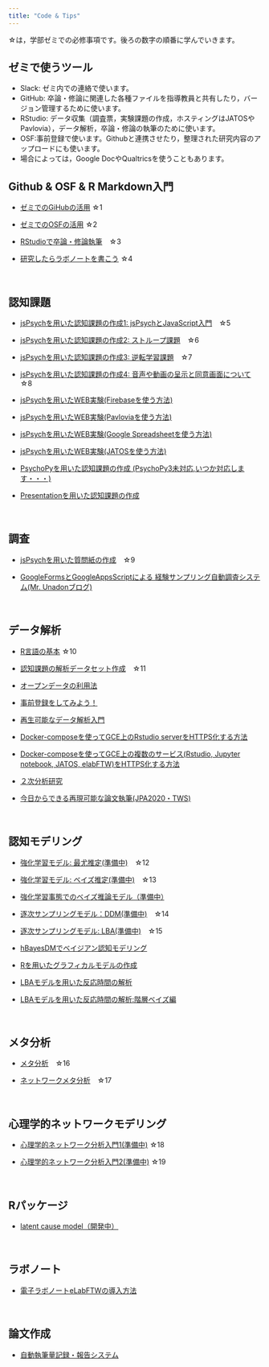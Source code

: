 ```yaml
---
title: "Code & Tips"
---
```


☆は，学部ゼミでの必修事項です。後ろの数字の順番に学んでいきます。

## ゼミで使うツール

- Slack: ゼミ内での連絡で使います。
- GitHub: 卒論・修論に関連した各種ファイルを指導教員と共有したり，バージョン管理するために使います。
- RStudio: データ収集（調査票，実験課題の作成，ホスティングはJATOSやPavlovia），データ解析，卒論・修論の執筆のために使います。
- OSF:事前登録で使います。Githubと連携させたり，整理された研究内容のアップロードにも使います。
- 場合によっては，Google DocやQualtricsを使うこともあります。


## Github & OSF & R Markdown入門 

- [ゼミでのGiHubの活用](how-to-github.html) ☆1

- [ゼミでのOSFの活用](how-to-osf.html) ☆2

- [RStudioで卒論・修論執筆](how-to-write-with-rstudio.html)　☆3

- [研究したらラボノートを書こう](how-to-labnote.html) ☆4

<br />

## 認知課題

- [jsPsychを用いた認知課題の作成1: jsPsychとJavaScript入門](how-to-jspsych1.html)　☆5

- [jsPsychを用いた認知課題の作成2: ストループ課題](how-to-jspsych2.html)　☆6

- [jsPsychを用いた認知課題の作成3: 逆転学習課題](how-to-jspsych3.html)　☆7

- [jsPsychを用いた認知課題の作成4: 音声や動画の呈示と同意画面について](how-to-jspsych4.html)　☆8

- [jsPsychを用いたWEB実験(Firebaseを使う方法)](how-to-jspsych-firebase.html)

- [jsPsychを用いたWEB実験(Pavloviaを使う方法)](how-to-jspsych-pavlovia.html)

- [jsPsychを用いたWEB実験(Google Spreadsheetを使う方法)](how-to-jspsych-google-sheet.html)

- [jsPsychを用いたWEB実験(JATOSを使う方法)](how-to-jspsych-jatos.html)

- [PsychoPyを用いた認知課題の作成 (PsychoPy3未対応,いつか対応します・・・)](how-to-psychopy.html)

- [Presentationを用いた認知課題の作成](how-to-presentation.html)

<br />

## 調査

- [jsPsychを用いた質問紙の作成](how-to-jspsych5.html)　☆9



- [GoogleFormsとGoogleAppsScriptによる
経験サンプリング自動調査システム(Mr. Unadonブログ)](https://mrunadon.github.io/%E7%B0%A1%E5%8D%984%E3%82%B9%E3%83%86%E3%83%83%E3%83%97%E3%81%A7%E7%B5%8C%E9%A8%93%E3%82%B5%E3%83%B3%E3%83%97%E3%83%AA%E3%83%B3%E3%82%B0%E8%87%AA%E5%8B%95%E8%AA%BF%E6%9F%BB%E3%82%B7%E3%82%B9%E3%83%86%E3%83%A0%E3%81%AE%E6%A7%8B%E7%AF%89/)

<br />

## データ解析

- [R言語の基本](how-to-R-language.html) ☆10

- [認知課題の解析データセット作成](how-to-dataHandling.html)　☆11

- [オープンデータの利用法](how-to-open-data.html)

- [事前登録をしてみよう！](how-to-preregistration-aspredicted.html)

- [再生可能なデータ解析入門](how-to-reproducible-analysis.html)　

- [Docker-composeを使ってGCE上のRstudio serverをHTTPS化する方法](how-to-rstudio-gce-https.html)

- [Docker-composeを使ってGCE上の複数のサービス(Rstudio, Jupyter notebook, JATOS, elabFTW)をHTTPS化する方法](how-to-docker-compose-https.html)

- [２次分析研究](slide_presented.html)

- [今日からできる再現可能な論文執筆(JPA2020・TWS)](https://ykunisato.github.io/jpa2020-tws-002/)


<br />

## 認知モデリング

- [強化学習モデル: 最尤推定(準備中)](how-to-cognitive-modeling-rl1.html)　☆12

- [強化学習モデル: ベイズ推定(準備中)](how-to-cognitive-modeling-rl2.html)　☆13

- [強化学習事態でのベイズ推論モデル（準備中）](how-to-cognitive-modeling-rl3.html)　

- [逐次サンプリングモデル：DDM(準備中)](how-to-cognitive-modeling-ssm1.html)　☆14

- [逐次サンプリングモデル: LBA(準備中)](how-to-cognitive-modeling-ssm2.html)　☆15

- [hBayesDMでベイジアン認知モデリング](how-to-hBayesDM.html)

- [Rを用いたグラフィカルモデルの作成](how-to-graphicalModel.html)

- [LBAモデルを用いた反応時間の解析](https://ykunisato.github.io/lbaStan/lbaStan.html)

- [LBAモデルを用いた反応時間の解析:階層ベイズ編](https://ykunisato.github.io/hlbaStan/hlbaStan.html)

<br />

## メタ分析

- [メタ分析](how-to-meta1.html)　☆16

- [ネットワークメタ分析](how-to-meta2.html)　☆17

<br />

## 心理学的ネットワークモデリング

- [心理学的ネットワーク分析入門1(準備中)](how-to-psychological-network1.html) ☆18

- [心理学的ネットワーク分析入門2(準備中)](how-to-psychological-network2.html) ☆19



<br />

## Rパッケージ

- [latent cause model（開発中）](https://ykunisato.github.io/lcmr/)

<br />


## ラボノート

- [電子ラボノートeLabFTWの導入方法](how-to-elabftw.html)

<br />

## 論文作成

- [自動執筆量記録・報告システム](how-to-google-doc.html)